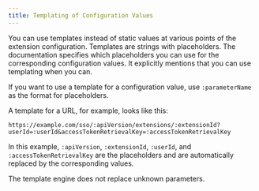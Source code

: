 ```yaml
---
title: Templating of Configuration Values
---
```


You can use templates instead of static values at various points of the extension configuration.
Templates are strings with placeholders.
The documentation specifies which placeholders you can use for the corresponding configuration values.
It explicitly mentions that you can use templating when you can.

If you want to use a template for a configuration value, use `:parameterName` as the format for placeholders.

A template for a URL, for example, looks like this:

`https://example.com/sso/:apiVersion/extensions/:extensionId?userId=:userId&accessTokenRetrievalKey=:accessTokenRetrievalKey`

In this example, `:apiVersion`, `:extensionId`, `:userId`, and `:accessTokenRetrievalKey` are the placeholders and are automatically replaced by the corresponding values.

The template engine does not replace unknown parameters.
